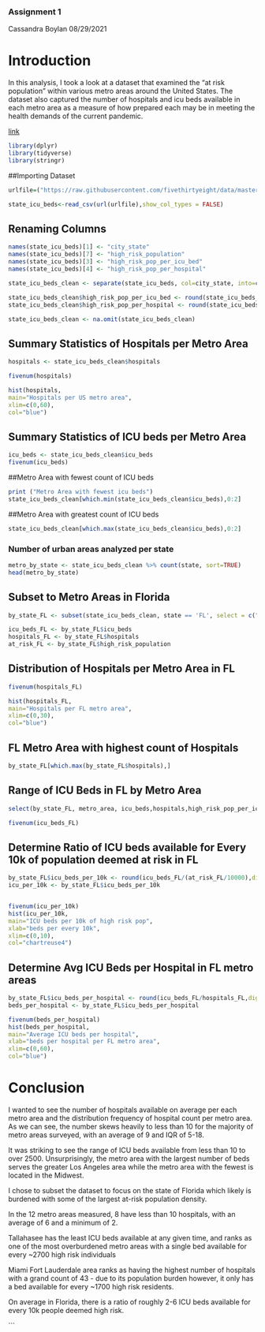 ### Assignment 1
Cassandra Boylan
08/29/2021

# Introduction

In this analysis, I took a look at a dataset that examined the "at risk population" within various metro areas around the United States.  The dataset also captured the number of hospitals and icu beds available in each metro area as a measure of how prepared each may be in meeting the health demands of the current pandemic.

[link](https://fivethirtyeight.com/features/how-one-high-risk-community-in-rural-south-carolina-is-bracing-for-covid-19/)

```{r load libraries message=FALSE}

library(dplyr)
library(tidyverse)
library(stringr)
```

##Importing Dataset
```{r import dataset}

urlfile=("https://raw.githubusercontent.com/fivethirtyeight/data/master/covid-geography/mmsa-icu-beds.csv")

state_icu_beds<-read_csv(url(urlfile),show_col_types = FALSE)
```

## Renaming Columns
```{r}
names(state_icu_beds)[1] <- "city_state"
names(state_icu_beds)[7] <- "high_risk_population"
names(state_icu_beds)[3] <- "high_risk_pop_per_icu_bed"
names(state_icu_beds)[4] <- "high_risk_pop_per_hospital"
```

```{r message=FALSE, warning=FALSE}
state_icu_beds_clean <- separate(state_icu_beds, col=city_state, into=c('metro_area', 'state'), sep=', ')
```


```{r round to whole numbers}
state_icu_beds_clean$high_risk_pop_per_icu_bed <- round(state_icu_beds_clean$high_risk_pop_per_icu_bed,digits=0)
state_icu_beds_clean$high_risk_pop_per_hospital <- round(state_icu_beds_clean$high_risk_pop_per_hospital,digits=0)

```


```{r drop all rows with NA}
state_icu_beds_clean <- na.omit(state_icu_beds_clean)
```

## Summary Statistics of Hospitals per Metro Area
```{r summary statistics-hospitals}

hospitals <- state_icu_beds_clean$hospitals

fivenum(hospitals)

hist(hospitals,
main="Hospitals per US metro area",
xlim=c(0,60),
col="blue")
```

## Summary Statistics of ICU beds per Metro Area
```{r summary statistics-icu_beds}
icu_beds <- state_icu_beds_clean$icu_beds
fivenum(icu_beds)
```

##Metro Area with fewest count of ICU beds
```{r}
print ("Metro Area with fewest icu beds")
state_icu_beds_clean[which.min(state_icu_beds_clean$icu_beds),0:2]
```

##Metro Area with greatest count of ICU beds
```{r}
state_icu_beds_clean[which.max(state_icu_beds_clean$icu_beds),0:2]
```

### Number of urban areas analyzed per state 
```{r}
metro_by_state <- state_icu_beds_clean %>% count(state, sort=TRUE)
head(metro_by_state)
```

## Subset to Metro Areas in Florida
```{r}
by_state_FL <- subset(state_icu_beds_clean, state == 'FL', select = c("metro_area", "icu_beds", "hospitals", "high_risk_population", "high_risk_pop_per_icu_bed","high_risk_pop_per_hospital"))

icu_beds_FL <- by_state_FL$icu_beds
hospitals_FL <- by_state_FL$hospitals
at_risk_FL <- by_state_FL$high_risk_population
```

## Distribution of Hospitals per Metro Area in FL
```{r}
fivenum(hospitals_FL)

hist(hospitals_FL,
main="Hospitals per FL metro area",
xlim=c(0,30),
col="blue")
```
## FL Metro Area with highest count of Hospitals
```{r}
by_state_FL[which.max(by_state_FL$hospitals),]
```
## Range of ICU Beds in FL by Metro Area
```{r}
select(by_state_FL, metro_area, icu_beds,hospitals,high_risk_pop_per_icu_bed) %>% arrange(icu_beds)
```

```{r}
fivenum(icu_beds_FL)
```

## Determine Ratio of ICU beds available for Every 10k of population deemed at risk in FL
```{r}
by_state_FL$icu_beds_per_10k <- round(icu_beds_FL/(at_risk_FL/10000),digits=2)
icu_per_10k <- by_state_FL$icu_beds_per_10k


fivenum(icu_per_10k)
hist(icu_per_10k,
main="ICU beds per 10k of high risk pop",
xlab="beds per every 10k",
xlim=c(0,10),
col="chartreuse4")
```

## Determine Avg ICU Beds per Hospital in FL metro areas
```{r icu beds per hospital}
by_state_FL$icu_beds_per_hospital <- round(icu_beds_FL/hospitals_FL,digits=0)
beds_per_hospital <- by_state_FL$icu_beds_per_hospital

fivenum(beds_per_hospital)
hist(beds_per_hospital,
main="Average ICU beds per hospital",
xlab="beds per hospital per FL metro area",
xlim=c(0,60),
col="blue")
```

# Conclusion

I wanted to see the number of hospitals available on average per each metro area and the distribution frequency of hospital count per metro area.
As we can see, the number skews heavily to less than 10 for the majority of metro areas surveyed, with an average of 9 and IQR of 5-18.

It was striking to see the range of ICU beds available from less than 10 to over 2500.  Unsurprisingly, the metro area with the largest number of beds serves the greater Los Angeles area while the metro area with the fewest is located in the Midwest.

I chose to subset the dataset to focus on the state of Florida which likely is burdened with some of the largest at-risk population density.

In the 12 metro areas measured, 8 have less than 10 hospitals, with an average of 6 and a minimum of 2.

Tallahasee has the least ICU beds available at any given time, and ranks as one of the most overburdened metro areas with a single bed available for every ~2700 high risk individuals

Miami Fort Lauderdale area ranks as having the highest number of hospitals with a grand count of 43 - due to its population burden however, it only has a bed available for every ~1700 high risk residents.

On average in Florida, there is a ratio of roughly 2-6 ICU beds available for every 10k people deemed high risk.

```

